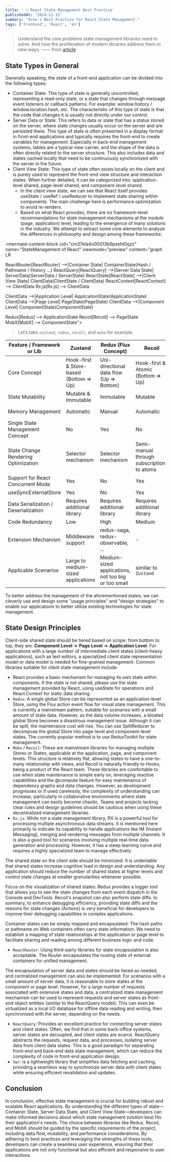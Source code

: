 ```yaml
---
title: ' ⚛️ React State Management Best Practice'
publishedAt: '2024-11-15'
summary: "Arno's Best Practice for React State Management."
tags: ['Frontend', 'React', 'en']
---
```



> Understand the core problems state management libraries need to solve. And how the proliferation of modern libraries address them in new ways. —— from [article](https://frontendmastery.com/posts/the-new-wave-of-react-state-management/)

## State Types in General

Generally speaking, the state of a front-end application can be divided into the following types:

- Container State: This type of state is generally uncontrolled, representing a read-only state, or a state that changes through message event listeners or callback patterns. For example: window.history / window.location.hash, etc. The characteristic of this type of state is that the code that changes it is usually not directly under our control.
- Server Data or State: This refers to data or state that has a status stored on the server, where state changes usually occur on the server and are persisted there. This type of state is often presented in a display format in front-end applications and typically requires the front-end to create variables for management. Especially in back-end management systems, tables are a typical view carrier, and the shape of the data is often directly related to the server structure. This also includes data and states cached locally that need to be continuously synchronized with the server in the future.
- Client View State: This type of state often exists locally on the client and is purely used to represent the front-end view structure and interaction states. When further detailed, it can be categorized into: application-level shared, page-level shared, and component-level shared.
  - In the client view state, we can see that React itself provides useState / useRef / useReducer to implement state sharing within components. The main challenge here is performance optimization to avoid re-renders.
  - Based on what React provides, there are no framework-level recommendations for state management mechanisms at the module (page, application) level, leading to the emergence of many solutions in the industry. We attempt to extract some core elements to analyze the differences in philosophy and design among these frameworks:

<mermaid-content-block cid="cm37ela4o00013b6pzeht0qzz" name="StateManagement of React" viewmode="preview" content="graph LR

  ReactRouter[ReactRouter] -->|Container State| ContainerState(Hash / Pathname / History ...)
  ReactQuery[ReactQuery] -->|Server Data State| ServerData(ServerData / ServerState)
  ReactState[ReactState] -->|Client View State| ClientData(ClientState / ClientData)
  ReactContext[ReactContext] --> ClientData
  Rx.js[Rx.js] --> ClientData
  
  ClientData -->|Application Level| ApplicationState(ApplicationState)
  ClientData -->|Page Level| PageState(PageState)
  ClientData -->|Component Level| ComponentState(ComponentState)

  Redux[Redux] --> ApplicationState
  Recoil[Recoil] --> PageState
  MobX[MobX] --> ComponentState">
</mermaid-content-block>

> Let’s take `zustand`, `redux`, `recoil`, and `mobx` for example.

| Feature / Framework or Lib | Zustand | Redux (Flux Concept) | Recoil | MobX |
| --- | --- | --- | --- | --- |
| Core Concept | Hook-first & Store-based (Bottom =&gt; Up) | Uni-directional data flow (Up =&gt; Bottom) | Hook-first & Atomic (Bottom =&gt; Up) | Observable |
| State Mutability | Mutable & Immutable | Immutable | Mutable | Mutable |
| Memory Management | Automatic | Manual | Automatic | Semi-automatic |
| Single State Management Concept | No | Yes | No | No |
| State Change Rendering Optimization | Selector mechanism | Selector mechanism | Semi-manual through subscriptions to atoms | Proxy mechanism |
| Support for React Concurrent Mode | Yes | No | Yes | No |
| useSyncExternalStore | Yes | No | Yes | No |
| Data Serialization / Deserialization | Requires additional library | Requires additional library | Requires additional library | Requires additional library |
| Code Redundancy | Low | High | Medium | Medium |
| Extension Mechanism | Middleware support | redux-saga, redux-observable, ... | \- | \- |
| Applicable Scenarios | Large to medium-sized applications | Medium-sized applications, not too big or too small | similar to `Zustand` | Large `reactive` required apps |

To better address the management of the aforementioned states, we can cleverly use and design some "usage principles" and "design strategies" to enable our applications to better utilize existing technologies for state management.

## **State Design Principles**

Client-side shared state should be tiered based on scope: from bottom to top, they are: **Component Level** =&gt; **Page Level** =&gt; **Application Level**. For applications with a large number of intermediate client states (client-heavy applications), such as text editors, a specialized client state representation model or data model is needed for fine-grained management. Common libraries suitable for client state management include:

- React provides a basic mechanism for managing its own state within components. If the state is not shared, please use the state management provided by React, using useState for operations and React.Context for static data sharing.
- `Redux`: A single global Store can be represented as an application-level Store, using the Flux action event flow for visual state management. This is currently a mainstream pattern, suitable for scenarios with a small amount of state data. However, as the data volume increases, a bloated global Store becomes a disastrous management issue. Although it can be split, the maintenance cost will rise. You can use SplitReducer to decompose the global Store into page-level and component-level states. The currently popular method is to use ReduxToolkit for state management.
- `Mobx` / `Recoil`: These are mainstream libraries for managing multiple Stores or States, applicable at the application, page, and component levels. This structure is relatively flat, allowing states to have a one-to-many relationship with views, and Recoil is naturally friendly to Hooks, being a product of the React team. These libraries are comfortable to use when state maintenance is simple early on, leveraging reactive capabilities and the @compute feature for easy maintenance of dependency graphs and data changes. However, as development progresses or if used carelessly, the complexity of understanding can increase, particularly in collaborative environments where state management can easily become chaotic. Teams and projects lacking clear rules and design guidelines should be cautious when using these decentralized management libraries.
- `Rx.js`: While not a state management library, RX is a powerful tool for processing multiple asynchronous data streams. It is mentioned here primarily to indicate its capability to handle applications like IM (Instant Messaging), merging and rendering messages from multiple channels. It is also a good tool for scenarios involving multiple real-time data generation and processing. However, it has a steep learning curve and requires a highly specialized team to manage effectively.

The shared state on the client side should be minimized: It is undeniable that shared states increase cognitive load in design and understanding. Any application should reduce the number of shared states at higher levels and control state changes at smaller granularities whenever possible.

Focus on the visualization of shared states: Redux provides a logger tool that allows you to see the state changes from each event dispatch in the Console and DevTools. Recoil's snapshot can also perform state diffs. In summary, to enhance debugging efficiency, providing state diffs and the reasons for state changes (Actions) is very beneficial for developers to improve their debugging capabilities in complex applications.

Container states can be simply mapped and encapsulated: The hash paths or pathname on Web containers often carry state information. We need to establish a mapping of state relationships at the application or page level to facilitate sharing and reading among different business logic and code.

- `ReactRouter`: Using third-party libraries for state encapsulation is also acceptable. The Router encapsulates the routing state of external containers for unified management.

The encapsulation of server data and states should be tiered as needed, and centralized management can also be implemented: For scenarios with a small amount of server data, it is reasonable to store states at the component or page level. However, for a large number of requests associated with extensive states and data, a centralized state management mechanism can be used to represent requests and server states as front-end object entities (similar to the ReactQuery model). This can even be virtualized as a local I/O database for offline data reading and writing, then synchronized with the server, depending on the needs.

- `ReactQuery`: Provides an excellent practice for connecting server states and client states. Often, we find that in some back-office systems, server states are decoupled, and client states are scarce. ReactQuery abstracts the requests, request data, and processes, isolating server data from client data states. This is a good paradigm for separating front-end and back-end data state management, which can reduce the complexity of code in front-end application design.
- `Swr`: is a lightweight library that simplifies data fetching and caching, providing a seamless way to synchronize server data with client states while ensuring efficient revalidation and updates.

## Conclusion

In conclusion, effective state management is crucial for building robust and scalable React applications. By understanding the different types of state—Container State, Server Data State, and Client View State—developers can make informed decisions about which state management solution best fits their application's needs. The choice between libraries like Redux, Recoil, and MobX should be guided by the specific requirements of the project, including data flow, mutability, and performance considerations. By adhering to best practices and leveraging the strengths of these tools, developers can create a seamless user experience, ensuring that their applications are not only functional but also efficient and responsive to user interactions.
